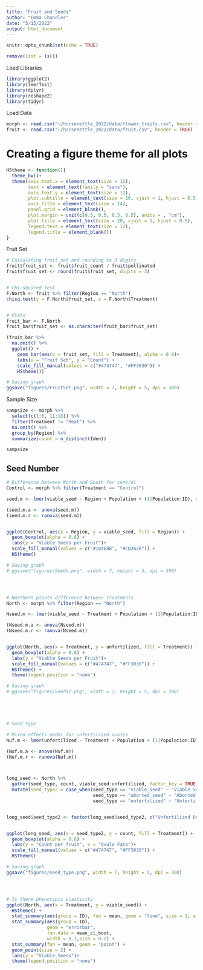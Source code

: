 ```yaml
---
title: "Fruit and Seeds"
author: "Emma Chandler"
date: "5/15/2022"
output: html_document
---
```


```r
knitr::opts_chunk$set(echo = TRUE)
```



```r
remove(list = ls())
```

Load Libraries
```r
library(ggplot2)
library(lmerTest)
library(dplyr)
library(reshape2)
library(tidyr)
```

Load Data
```r
morph <- read.csv("~/horsenettle_2022/data/flower_traits.csv", header = TRUE)
fruit <- read.csv("~/horsenettle_2022/data/fruit.csv", header = TRUE)

```

# Creating a figure theme for all plots
```r
HStheme <- function(){            
  theme_bw()+                          
  theme(axis.text.x = element_text(size = 12), 
        text = element_text(family = "sans"), 
        axis.text.y = element_text(size = 12),
        plot.subtitle = element_text(size = 16, vjust = 1, hjust = 0.5),
        axis.title = element_text(size = 14),
        panel.grid = element_blank(),
        plot.margin = unit(c(0.5, 0.5, 0.5, 0.5), units = , "cm"),
        plot.title = element_text(size = 20, vjust = 1, hjust = 0.5),
        legend.text = element_text(size = 12),
        legend.title = element_blank())
}
```



Fruit Set
```r

# Calculating fruit set and rounding to 3 digits
fruit$fruit_set <- fruit$fruit_count / fruit$pollinated
fruit$fruit_set <- round(fruit$fruit_set, digits = 3)


# Chi-squared test
F.North <- fruit %>% filter(Region == "North")
chisq.test(y = F.North$fruit_set, x = F.North$Treatment)


# Plots
fruit_bar <- F.North
fruit_bar$fruit_set <- as.character(fruit_bar$fruit_set)

(fruit_bar %>% 
  na.omit() %>% 
  ggplot() + 
    geom_bar(aes(x = fruit_set, fill = Treatment), alpha = 0.8)+ 
    labs(x = "Fruit Set", y = "Count") +
    scale_fill_manual(values = c("#474747", "#FF3030")) + 
    HStheme())

# Saving graph
ggsave("figures/FruitSet.png", width = 7, height = 5, dpi = 300)

```

Sample Size 
```r

sampsize <- morph %>%
  select(c(1:6, 11:13)) %>%
  filter(Treatment != "Heat") %>% 
  na.omit() %>% 
  group_by(Region) %>% 
  summarize(count = n_distinct(Iden))

sampsize

```

## Seed Number
```r


# Difference between North and South for control
Control <- morph %>% filter(Treatment == "Control")

seed.m <- lmer(viable_seed ~ Region + Population + (1|Population:ID), data = Control)

(seed.m.a <- anova(seed.m))
(seed.m.r <- ranova(seed.m))


ggplot(Control, aes(x = Region, y = viable_seed, fill = Region)) +
  geom_boxplot(alpha = 0.8) +
  labs(y = "Viable Seeds per Fruit")+
  scale_fill_manual(values = c("#104E8B", "#CD2626")) +
  HStheme()

# Saving graph
# ggsave("figures/Seeds.png", width = 7, height = 5, dpi = 300)




# Northern plants difference between treatments
North <- morph %>% filter(Region == "North")

Nseed.m <- lmer(viable_seed ~ Treatment + Population + (1|Population:ID), data = North)

(Nseed.m.a <- anova(Nseed.m))
(Nseed.m.r <- ranova(Nseed.m))


ggplot(North, aes(x = Treatment, y = unfertilized, fill = Treatment)) +
  geom_boxplot(alpha = 0.8) +
  labs(y = "Viable Seeds per Fruit")+
  scale_fill_manual(values = c("#474747", "#FF3030")) +
  HStheme() +
  theme(legend.position = "none")

# Saving graph
# ggsave("figures/Seeds2.png", width = 7, height = 5, dpi = 300)





# Seed type

# Mixed effects model for unfertilized ovules
Nuf.m <- lmer(unfertilized ~ Treatment + Population + (1|Population:ID), data = North)

(Nuf.m.a <- anova(Nuf.m))
(Nuf.m.r <- ranova(Nuf.m))



long_seed <- North %>% 
  gather(seed_type, count, viable_seed:unfertilized, factor_key = TRUE) %>% 
  mutate(seed_type2 = case_when(seed_type == "viable_seed" ~ "Viable Seed",
                                seed_type == "aborted_seed" ~ "Aborted Seed",
                                seed_type == "unfertilized" ~ "Unfertilized Ovule"))


long_seed$seed_type2 <- factor(long_seed$seed_type2, c("Unfertilized Ovule", "Aborted Seed", "Viable Seed"))


ggplot(long_seed, aes(x = seed_type2, y = count, fill = Treatment)) +
  geom_boxplot(alpha = 0.8) +
  labs(y = "Count per fruit", x = "Ovule Fate")+
  scale_fill_manual(values = c("#474747", "#FF3030")) +
  HStheme() 

# Saving graph
ggsave("figures/seed_type.png", width = 7, height = 5, dpi = 300)




# Is there phenotypic plasticity
ggplot(North, aes(x = Treatment, y = viable_seed)) +
  HStheme() +
  stat_summary(aes(group = ID), fun = mean, geom = "line", size = 1, alpha = 0.7) +
  stat_summary(aes(group = ID), 
               geom = "errorbar",
               fun.data = mean_cl_boot,
               width = 0.1,size = 0.2) +
  stat_summary(fun = mean, geom = "point") +
  geom_point(size = 2) +
  labs(y = "Viable Seeds")+
  theme(legend.position = "none")
  



```

